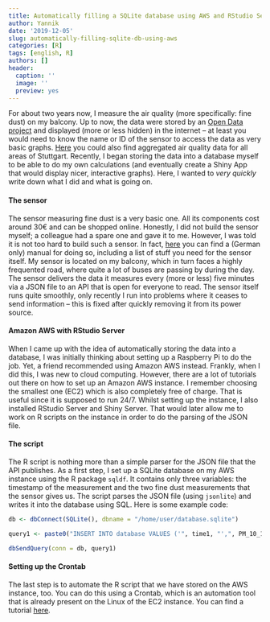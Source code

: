 ```yaml
---
title: Automatically filling a SQLite database using AWS and RStudio Server
author: Yannik
date: '2019-12-05'
slug: automatically-filling-sqlite-db-using-aws
categories: [R]
tags: [english, R]
authors: []
header:
  caption: ''
  image: ''
  preview: yes
---
```


For about two years now, I measure the air quality (more specifically: fine dust) on my balcony. Up to now, the data were stored by an [Open Data project](https://www.codefor.de/stuttgart/) and displayed (more or less hidden) in the internet -- at least you would need to know the name or ID of the sensor to access the data as very basic graphs. [Here](www.stuttgarter-zeitung.de/feinstaub) you could also find aggregated air quality data for all areas of Stuttgart. Recently, I began storing the data into a database myself to be able to do my own calculations (and eventually create a Shiny App that would display nicer, interactive graphs). Here, I wanted to *very quickly* write down what I did and what is going on. 

#### The sensor

The sensor measuring fine dust is a very basic one. All its components cost around 30€ and can be shopped online. Honestly, I did not build the sensor myself; a colleague had a spare one and gave it to me. However, I was told it is not too hard to build such a sensor. In fact, [here](https://luftdaten.info/) you can find a (German only) manual for doing so, including a list of stuff you need for the sensor itself. My sensor is located on my balcony, which in turn faces a highly frequented road, where quite a lot of buses are passing by during the day. The sensor delivers the data it measures every (more or less) five minutes via a JSON file to an API that is open for everyone to read. The sensor itself runs quite smoothly, only recently I run into problems where it ceases to send information -- this is fixed after quickly removing it from its power source.

#### Amazon AWS with RStudio Server

When I came up with the idea of automatically storing the data into a database, I was initially thinking about setting up a Raspberry Pi to do the job. Yet, a friend recommended using Amazon AWS instead. Frankly, when I did this, I was new to cloud computing. However, there are a lot of tutorials out there on how to set up an Amazon AWS instance. I remember choosing the smallest one (EC2) which is also completely free of charge. That is useful since it is supposed to run 24/7. Whilst setting up the instance, I also installed RStudio Server and Shiny Server. That would later allow me to work on R scripts on the instance in order to do the parsing of the JSON file. 

#### The script 

The R script is nothing more than a simple parser for the JSON file that the API publishes. As a first step, I set up a SQLite database on my AWS instance using the R package `sqldf`. It contains only three variables: the timestamp of the measurement and the two fine dust measurements that the sensor gives us. The script parses the JSON file (using `jsonlite`) and writes it into the database using SQL. Here is some example code: 

```r
db <- dbConnect(SQLite(), dbname = "/home/user/database.sqlite")

query1 <- paste0("INSERT INTO database VALUES ('", time1, "',", PM_10_1, ",", PM_25_1, ")")

dbSendQuery(conn = db, query1)

```

#### Setting up the Crontab

The last step is to automate the R script that we have stored on the AWS instance, too. You can do this using a Crontab, which is an automation tool that is already present on the Linux of the EC2 instance. You can find a tutorial [here](https://www.howtogeek.com/101288/how-to-schedule-tasks-on-linux-an-introduction-to-crontab-files/).











